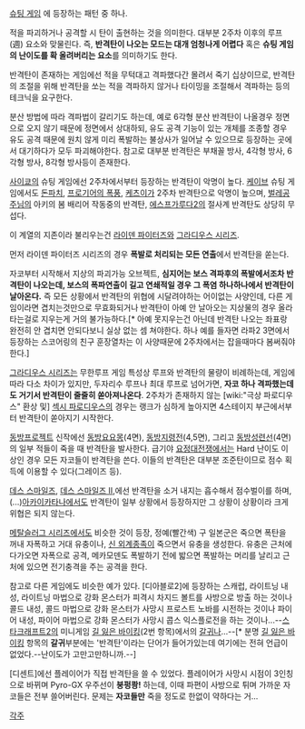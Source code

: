 [[슈팅 게임]] 에 등장하는 패턴 중 하나.

적을 파괴하거나 공격할 시 탄이 출현하는 것을 의미한다.
대부분 2주차 이후의 루프(週) 요소와 맞물린다. 즉, '''반격탄이 나오는 모드는 대개 엄청나게 어렵다''' 혹은 '''슈팅 게임의 난이도를 확 올려버리는 요소'''를 의미하기도 한다.

반격탄이 존재하는 게임에선 적을 무턱대고 격파했다간 몰려서 죽기 십상이므로, 반격탄의 조절을 위해 반격탄을 쏘는 적을 격파하지 않거나 타이밍을 조절해서 격파하는 등의 테크닉을 요구한다.

분산 방법에 따라 격파법이 갈리기도 하는데, 예로 6각형 분산 반격탄이 나올경우 정면으로 오지 않기 때문에 정면에서 상대하되, 유도 공격 기능이 있는 개체를 조종할 경우 유도 공격 때문에 원치 않게 미리 폭발하는 불상사가 일어날 수 있으므로 등장하는 곳에서 대기하다가 모두 파괴해야한다. 참고로 대부분 반격탄은 부채꼴 방사, 4각형 방사, 6각형 방사, 8각형 방사등이 존재한다.

[[사이쿄]]의 슈팅 게임에선 2주차에서부터 등장하는 반격탄이 악명이 높다. [[케이브]] 슈팅 게임에서도 [[돈파치]], [[프로기어의 폭풍]], [[케츠이]]가 2주차 반격탄으로 악명이 높으며, [[벌레공주님]]의 아키의 봄 배리어 작동중의 반격탄, [[에스프가루다2]]의 절사계 반격탄도 상당히 무섭다.

이 계열의 지존이라 불리우는건 [[라이덴 파이터즈]]와 [[그라디우스 시리즈]].

먼저 라이덴 파이터즈 시리즈의 경우 '''폭발로 처리되는 모든 연출'''에서 반격탄을 쏟는다.

자코부터 시작해서 지상의 파괴가능 오브젝트, '''심지어는 보스 격파후의 폭발에서조차 반격탄이 나오는데, 보스의 폭파연출이 길고 연쇄적일 경우 그 폭염 하나하나에서 반격탄이 날아온다.''' 즉 모든 상황에서 반격탄의 위협에 시달려야하는 어이없는 사양인데, 다른 게임이라면 겹치는것만으로 무효화되거나 반격탄이 아예 안 날아오는 지상물의 경우 올라타는걸로 지우는게 거의 불가능하다.[* 아예 못지우는건 아닌데 반격탄 나오는 좌표랑 완전히 안 겹치면 안되다보니 실상 없는 셈 쳐야한다. 하나 예를 들자면 라파2 3면에서 등장하는 스코어링의 친구 훈장열차는 이 사양때문에 2주차에서는 잡을때마다 봄써줘야한다.]

[[그라디우스 시리즈]]는 무한루프 게임 특성상 루프와 반격탄의 물량이 비례하는데, 게임에 따라 다소 차이가 있지만, 두자리수 루프나 최대 루프로 넘어가면, '''자코 하나 격파했는데도 거기서 반격탄이 줄줄히 쏟아져나온다'''. 2주차가 존재하지 않는 [wiki:"극상 파로디우스" 환상 및] [[섹시 파로디우스]]의 경우는 랭크가 심하게 높아지면 4스테이지 부근에서부터 반격탄이 쏟아지기 시작한다.

[[동방프로젝트]] 신작에선 [[동방요요몽]](4면), [[동방지령전]](4,5면), 그리고 [[동방성련선]](4면)의 일부 적들이 죽을 때 반격탄을 발사한다. 급기야 [[요정대전쟁]]에서는 Hard 난이도 이상인 경우 모든 자코들이 반격탄을 쓴다. 이들의 반격탄은 대부분 조준탄이므로 점수 획득에 이용할 수 있다(그레이즈 등).

[[데스 스마일즈]], [[데스 스마일즈 II]],에선 반격탄을 소거 내지는 흡수해서 점수벌이를 하며,(...)[[아카이카타나]]에서도 반격탄이 일부 상황에서 등장하지만 그 상황이 상황이라 크게 위협은 되지 않는다. 

[[메탈슬러그 시리즈]]에서도 비슷한 것이 등장, 정예(빨간색) 구 일본군은 죽으면 폭탄을 꺼내 자폭하고 거대 유충이나, [[신 외계종족]]이 죽으면서 유충을 생성한다. 유충은 근처에 다가오면 자폭으로 공격, 메카모덴도 폭발하기 전에 밟으면 폭발하는 머리를 날리고 근처에 있으면 전기충격을 주는 공격을 한다.

참고로 다른 게임에도 비슷한 예가 있다. [디아블로2]에 등장하는 스캐럽, 라이트닝 내성, 라이트닝 마법으로 강화 몬스터가 피격시 차지드 볼트를 사방으로 방출 하는 것이나 콜드 내성, 콜드 마법으로 강화 몬스터가 사망시 프로스트 노바를 시전하는 것이나 파이어 내성, 파이어 마법으로 강화 몬스터가 사망시 콥스 익스플로전을 하는 것이나...--[[스타크래프트2]]의 미니게임 [[길 잃은 바이킹]](2번 항목)에서의 [[갈귀]]나...--[* 분명 [[길 잃은 바이킹]] 항목의 '''갈귀'''부분에는 '반격탄'이라는 단어가 들어가있는데 여기에는 전혀 언급이 없었다.--난이도가 고만고만하니까.--]

[디센트]에선 플레이어가 직접 반격탄을 쓸 수 있었다. 플레이어가 사망시 시점이 3인칭으로 바뀌며 Pyro-GX 우주선이 '''붕펑쾅!''' 하는데, 이때 파편이 사방으로 튀며 가까운 자코들은 전부 쓸어버린다. 문제는 '''자코들만''' 죽을 정도로 한없이 약하다는 거...

[[각주]]
